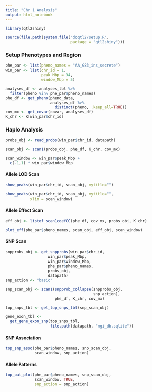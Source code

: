 ```yaml
---
title: "Chr 1 Analysis"
output: html_notebook
---
```


```r
library(qtl2shiny)
```

```r
source(file.path(system.file("doqtl2/setup.R", 
                             package = "qtl2shiny")))
```

### Setup Phenotypes and Region

```r
phe_par <- list(pheno_names = "AA_G83_ins_secrete")
win_par <- list(chr_id = 1,
                peak_Mbp = 34,
                window_Mbp = 5)
```

```r
analyses_df <- analyses_tbl %>%
  filter(pheno %in% phe_par$pheno_names)
phe_df <- get_pheno(pheno_data,
                    analyses_df %>%
                      distinct(pheno, .keep_all=TRUE))
cov_mx <- get_covar(covar, analyses_df)
K_chr <- K[win_par$chr_id]
```

### Haplo Analysis

```r
probs_obj <- read_probs(win_par$chr_id, datapath)
```

```r
scan_obj <- scan1(probs_obj, phe_df, K_chr, cov_mx)
```

```r
scan_window <- win_par$peak_Mbp + 
  c(-1,1) * win_par$window_Mbp
```

#### Allele LOD Scan

```r
show_peaks(win_par$chr_id, scan_obj, mytitle="")
```

```r
show_peaks(win_par$chr_id, scan_obj, mytitle="", 
           xlim = scan_window)
```

#### Allele Effect Scan

```r
eff_obj <- listof_scan1coefCC(phe_df, cov_mx, probs_obj, K_chr)
```

```r
plot_eff(phe_par$pheno_names, scan_obj, eff_obj, scan_window)
```

#### SNP Scan

```r
snpprobs_obj <- get_snpprobs(win_par$chr_id, 
                   win_par$peak_Mbp, 
                   win_par$window_Mbp,
                   phe_par$pheno_names, 
                   probs_obj,
                   datapath)
snp_action <- "basic"
```

```r
snp_scan_obj <- scan1(snpprob_collapse(snpprobs_obj,
                                       snp_action), 
                      phe_df, K_chr, cov_mx)
```

```r
top_snps_tbl <- get_top_snps_tbl(snp_scan_obj)
```

```r
gene_exon_tbl <- 
  get_gene_exon_snp(top_snps_tbl,
                    file.path(datapath, "mgi_db.sqlite"))
```

#### SNP Association

```r
top_snp_asso(phe_par$pheno_names, snp_scan_obj, 
             scan_window, snp_action)
```

#### Allele Patterns

```r
top_pat_plot(phe_par$pheno_names, snp_scan_obj, 
             scan_window, TRUE,
             snp_action = snp_action)
```

